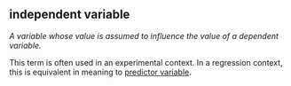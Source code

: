 ## independent variable

<dfn>A variable whose value is assumed to influence the value of a dependent variable.</dfn>

This term is often used in an experimental context. In a regression context, this is equivalent in meaning to [predictor variable](#predictor-variable).
